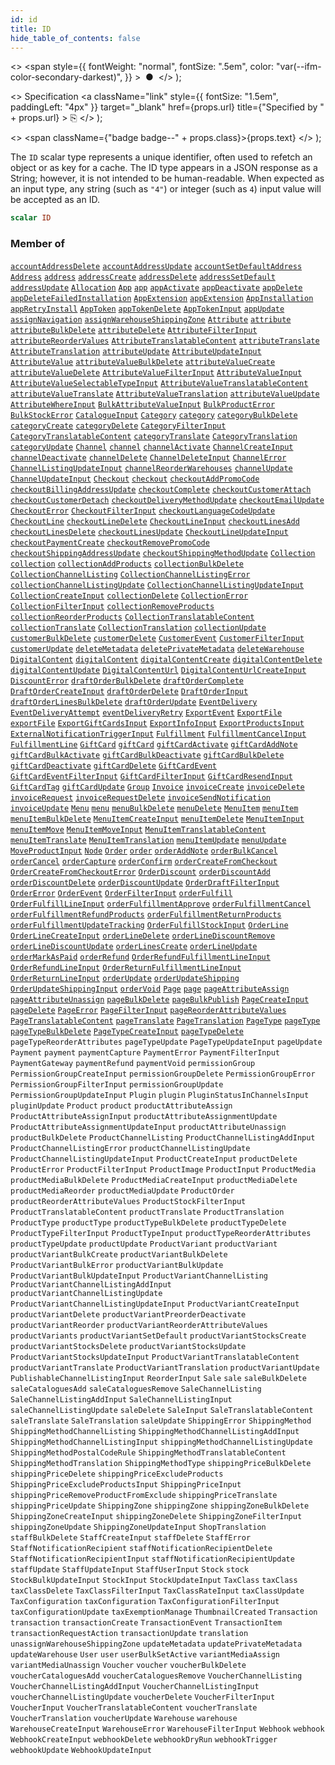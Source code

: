 ```yaml
---
id: id
title: ID
hide_table_of_contents: false
---
```


  <>
    <span
      style={{
        fontWeight: "normal",
        fontSize: ".5em",
        color: "var(--ifm-color-secondary-darkest)",
      }}
    >
      &nbsp;●&nbsp;
    </span>
  </>
);

  <>
    Specification
    <a
      className="link"
      style={{ fontSize: "1.5em", paddingLeft: "4px" }}
      target="\_blank"
      href={props.url}
      title={"Specified by " + props.url}
    >
      ⎘
    </a>
  </>
);

  <>
    <span className={"badge badge--" + props.class}>{props.text}</span>
  </>
);

The `ID` scalar type represents a unique identifier, often used to refetch an object or as key for a cache. The ID type appears in a JSON response as a String; however, it is not intended to be human-readable. When expected as an input type, any string (such as `"4"`) or integer (such as `4`) input value will be accepted as an ID.

```graphql
scalar ID
```

### Member of

[`accountAddressDelete`](../../api-reference/mutations/account-address-delete) <Badge class="secondary" text="mutation"/><Bullet />[`accountAddressUpdate`](../../api-reference/mutations/account-address-update) <Badge class="secondary" text="mutation"/><Bullet />[`accountSetDefaultAddress`](../../api-reference/mutations/account-set-default-address) <Badge class="secondary" text="mutation"/><Bullet />[`Address`](../../api-reference/objects/address) <Badge class="secondary" text="object"/><Bullet />[`address`](../../api-reference/queries/address) <Badge class="secondary" text="query"/><Bullet />[`addressCreate`](../../api-reference/mutations/address-create) <Badge class="secondary" text="mutation"/><Bullet />[`addressDelete`](../../api-reference/mutations/address-delete) <Badge class="secondary" text="mutation"/><Bullet />[`addressSetDefault`](../../api-reference/mutations/address-set-default) <Badge class="secondary" text="mutation"/><Bullet />[`addressUpdate`](../../api-reference/mutations/address-update) <Badge class="secondary" text="mutation"/><Bullet />[`Allocation`](../../api-reference/objects/allocation) <Badge class="secondary" text="object"/><Bullet />[`App`](../../api-reference/objects/app) <Badge class="secondary" text="object"/><Bullet />[`app`](../../api-reference/queries/app) <Badge class="secondary" text="query"/><Bullet />[`appActivate`](../../api-reference/mutations/app-activate) <Badge class="secondary" text="mutation"/><Bullet />[`appDeactivate`](../../api-reference/mutations/app-deactivate) <Badge class="secondary" text="mutation"/><Bullet />[`appDelete`](../../api-reference/mutations/app-delete) <Badge class="secondary" text="mutation"/><Bullet />[`appDeleteFailedInstallation`](../../api-reference/mutations/app-delete-failed-installation) <Badge class="secondary" text="mutation"/><Bullet />[`AppExtension`](../../api-reference/objects/app-extension) <Badge class="secondary" text="object"/><Bullet />[`appExtension`](../../api-reference/queries/app-extension) <Badge class="secondary" text="query"/><Bullet />[`AppInstallation`](../../api-reference/objects/app-installation) <Badge class="secondary" text="object"/><Bullet />[`appRetryInstall`](../../api-reference/mutations/app-retry-install) <Badge class="secondary" text="mutation"/><Bullet />[`AppToken`](../../api-reference/objects/app-token) <Badge class="secondary" text="object"/><Bullet />[`appTokenDelete`](../../api-reference/mutations/app-token-delete) <Badge class="secondary" text="mutation"/><Bullet />[`AppTokenInput`](../../api-reference/inputs/app-token-input) <Badge class="secondary" text="input"/><Bullet />[`appUpdate`](../../api-reference/mutations/app-update) <Badge class="secondary" text="mutation"/><Bullet />[`assignNavigation`](../../api-reference/mutations/assign-navigation) <Badge class="secondary" text="mutation"/><Bullet />[`assignWarehouseShippingZone`](../../api-reference/mutations/assign-warehouse-shipping-zone) <Badge class="secondary" text="mutation"/><Bullet />[`Attribute`](../../api-reference/objects/attribute) <Badge class="secondary" text="object"/><Bullet />[`attribute`](../../api-reference/queries/attribute) <Badge class="secondary" text="query"/><Bullet />[`attributeBulkDelete`](../../api-reference/mutations/attribute-bulk-delete) <Badge class="secondary" text="mutation"/><Bullet />[`attributeDelete`](../../api-reference/mutations/attribute-delete) <Badge class="secondary" text="mutation"/><Bullet />[`AttributeFilterInput`](../../api-reference/inputs/attribute-filter-input) <Badge class="secondary" text="input"/><Bullet />[`attributeReorderValues`](../../api-reference/mutations/attribute-reorder-values) <Badge class="secondary" text="mutation"/><Bullet />[`AttributeTranslatableContent`](../../api-reference/objects/attribute-translatable-content) <Badge class="secondary" text="object"/><Bullet />[`attributeTranslate`](../../api-reference/mutations/attribute-translate) <Badge class="secondary" text="mutation"/><Bullet />[`AttributeTranslation`](../../api-reference/objects/attribute-translation) <Badge class="secondary" text="object"/><Bullet />[`attributeUpdate`](../../api-reference/mutations/attribute-update) <Badge class="secondary" text="mutation"/><Bullet />[`AttributeUpdateInput`](../../api-reference/inputs/attribute-update-input) <Badge class="secondary" text="input"/><Bullet />[`AttributeValue`](../../api-reference/objects/attribute-value) <Badge class="secondary" text="object"/><Bullet />[`attributeValueBulkDelete`](../../api-reference/mutations/attribute-value-bulk-delete) <Badge class="secondary" text="mutation"/><Bullet />[`attributeValueCreate`](../../api-reference/mutations/attribute-value-create) <Badge class="secondary" text="mutation"/><Bullet />[`attributeValueDelete`](../../api-reference/mutations/attribute-value-delete) <Badge class="secondary" text="mutation"/><Bullet />[`AttributeValueFilterInput`](../../api-reference/inputs/attribute-value-filter-input) <Badge class="secondary" text="input"/><Bullet />[`AttributeValueInput`](../../api-reference/inputs/attribute-value-input) <Badge class="secondary" text="input"/><Bullet />[`AttributeValueSelectableTypeInput`](../../api-reference/inputs/attribute-value-selectable-type-input) <Badge class="secondary" text="input"/><Bullet />[`AttributeValueTranslatableContent`](../../api-reference/objects/attribute-value-translatable-content) <Badge class="secondary" text="object"/><Bullet />[`attributeValueTranslate`](../../api-reference/mutations/attribute-value-translate) <Badge class="secondary" text="mutation"/><Bullet />[`AttributeValueTranslation`](../../api-reference/objects/attribute-value-translation) <Badge class="secondary" text="object"/><Bullet />[`attributeValueUpdate`](../../api-reference/mutations/attribute-value-update) <Badge class="secondary" text="mutation"/><Bullet />[`AttributeWhereInput`](../../api-reference/inputs/attribute-where-input) <Badge class="secondary" text="input"/><Bullet />[`BulkAttributeValueInput`](../../api-reference/inputs/bulk-attribute-value-input) <Badge class="secondary" text="input"/><Bullet />[`BulkProductError`](../../api-reference/objects/bulk-product-error) <Badge class="secondary" text="object"/><Bullet />[`BulkStockError`](../../api-reference/objects/bulk-stock-error) <Badge class="secondary" text="object"/><Bullet />[`CatalogueInput`](../../api-reference/inputs/catalogue-input) <Badge class="secondary" text="input"/><Bullet />[`Category`](../../api-reference/objects/category) <Badge class="secondary" text="object"/><Bullet />[`category`](../../api-reference/queries/category) <Badge class="secondary" text="query"/><Bullet />[`categoryBulkDelete`](../../api-reference/mutations/category-bulk-delete) <Badge class="secondary" text="mutation"/><Bullet />[`categoryCreate`](../../api-reference/mutations/category-create) <Badge class="secondary" text="mutation"/><Bullet />[`categoryDelete`](../../api-reference/mutations/category-delete) <Badge class="secondary" text="mutation"/><Bullet />[`CategoryFilterInput`](../../api-reference/inputs/category-filter-input) <Badge class="secondary" text="input"/><Bullet />[`CategoryTranslatableContent`](../../api-reference/objects/category-translatable-content) <Badge class="secondary" text="object"/><Bullet />[`categoryTranslate`](../../api-reference/mutations/category-translate) <Badge class="secondary" text="mutation"/><Bullet />[`CategoryTranslation`](../../api-reference/objects/category-translation) <Badge class="secondary" text="object"/><Bullet />[`categoryUpdate`](../../api-reference/mutations/category-update) <Badge class="secondary" text="mutation"/><Bullet />[`Channel`](../../api-reference/objects/channel) <Badge class="secondary" text="object"/><Bullet />[`channel`](../../api-reference/queries/channel) <Badge class="secondary" text="query"/><Bullet />[`channelActivate`](../../api-reference/mutations/channel-activate) <Badge class="secondary" text="mutation"/><Bullet />[`ChannelCreateInput`](../../api-reference/inputs/channel-create-input) <Badge class="secondary" text="input"/><Bullet />[`channelDeactivate`](../../api-reference/mutations/channel-deactivate) <Badge class="secondary" text="mutation"/><Bullet />[`channelDelete`](../../api-reference/mutations/channel-delete) <Badge class="secondary" text="mutation"/><Bullet />[`ChannelDeleteInput`](../../api-reference/inputs/channel-delete-input) <Badge class="secondary" text="input"/><Bullet />[`ChannelError`](../../api-reference/objects/channel-error) <Badge class="secondary" text="object"/><Bullet />[`ChannelListingUpdateInput`](../../api-reference/inputs/channel-listing-update-input) <Badge class="secondary" text="input"/><Bullet />[`channelReorderWarehouses`](../../api-reference/mutations/channel-reorder-warehouses) <Badge class="secondary" text="mutation"/><Bullet />[`channelUpdate`](../../api-reference/mutations/channel-update) <Badge class="secondary" text="mutation"/><Bullet />[`ChannelUpdateInput`](../../api-reference/inputs/channel-update-input) <Badge class="secondary" text="input"/><Bullet />[`Checkout`](../../api-reference/objects/checkout) <Badge class="secondary" text="object"/><Bullet />[`checkout`](../../api-reference/queries/checkout) <Badge class="secondary" text="query"/><Bullet />[`checkoutAddPromoCode`](../../api-reference/mutations/checkout-add-promo-code) <Badge class="secondary" text="mutation"/><Bullet />[`checkoutBillingAddressUpdate`](../../api-reference/mutations/checkout-billing-address-update) <Badge class="secondary" text="mutation"/><Bullet />[`checkoutComplete`](../../api-reference/mutations/checkout-complete) <Badge class="secondary" text="mutation"/><Bullet />[`checkoutCustomerAttach`](../../api-reference/mutations/checkout-customer-attach) <Badge class="secondary" text="mutation"/><Bullet />[`checkoutCustomerDetach`](../../api-reference/mutations/checkout-customer-detach) <Badge class="secondary" text="mutation"/><Bullet />[`checkoutDeliveryMethodUpdate`](../../api-reference/mutations/checkout-delivery-method-update) <Badge class="secondary" text="mutation"/><Bullet />[`checkoutEmailUpdate`](../../api-reference/mutations/checkout-email-update) <Badge class="secondary" text="mutation"/><Bullet />[`CheckoutError`](../../api-reference/objects/checkout-error) <Badge class="secondary" text="object"/><Bullet />[`CheckoutFilterInput`](../../api-reference/inputs/checkout-filter-input) <Badge class="secondary" text="input"/><Bullet />[`checkoutLanguageCodeUpdate`](../../api-reference/mutations/checkout-language-code-update) <Badge class="secondary" text="mutation"/><Bullet />[`CheckoutLine`](../../api-reference/objects/checkout-line) <Badge class="secondary" text="object"/><Bullet />[`checkoutLineDelete`](../../api-reference/mutations/checkout-line-delete) <Badge class="secondary" text="mutation"/><Bullet />[`CheckoutLineInput`](../../api-reference/inputs/checkout-line-input) <Badge class="secondary" text="input"/><Bullet />[`checkoutLinesAdd`](../../api-reference/mutations/checkout-lines-add) <Badge class="secondary" text="mutation"/><Bullet />[`checkoutLinesDelete`](../../api-reference/mutations/checkout-lines-delete) <Badge class="secondary" text="mutation"/><Bullet />[`checkoutLinesUpdate`](../../api-reference/mutations/checkout-lines-update) <Badge class="secondary" text="mutation"/><Bullet />[`CheckoutLineUpdateInput`](../../api-reference/inputs/checkout-line-update-input) <Badge class="secondary" text="input"/><Bullet />[`checkoutPaymentCreate`](../../api-reference/mutations/checkout-payment-create) <Badge class="secondary" text="mutation"/><Bullet />[`checkoutRemovePromoCode`](../../api-reference/mutations/checkout-remove-promo-code) <Badge class="secondary" text="mutation"/><Bullet />[`checkoutShippingAddressUpdate`](../../api-reference/mutations/checkout-shipping-address-update) <Badge class="secondary" text="mutation"/><Bullet />[`checkoutShippingMethodUpdate`](../../api-reference/mutations/checkout-shipping-method-update) <Badge class="secondary" text="mutation"/><Bullet />[`Collection`](../../api-reference/objects/collection) <Badge class="secondary" text="object"/><Bullet />[`collection`](../../api-reference/queries/collection) <Badge class="secondary" text="query"/><Bullet />[`collectionAddProducts`](../../api-reference/mutations/collection-add-products) <Badge class="secondary" text="mutation"/><Bullet />[`collectionBulkDelete`](../../api-reference/mutations/collection-bulk-delete) <Badge class="secondary" text="mutation"/><Bullet />[`CollectionChannelListing`](../../api-reference/objects/collection-channel-listing) <Badge class="secondary" text="object"/><Bullet />[`CollectionChannelListingError`](../../api-reference/objects/collection-channel-listing-error) <Badge class="secondary" text="object"/><Bullet />[`collectionChannelListingUpdate`](../../api-reference/mutations/collection-channel-listing-update) <Badge class="secondary" text="mutation"/><Bullet />[`CollectionChannelListingUpdateInput`](../../api-reference/inputs/collection-channel-listing-update-input) <Badge class="secondary" text="input"/><Bullet />[`CollectionCreateInput`](../../api-reference/inputs/collection-create-input) <Badge class="secondary" text="input"/><Bullet />[`collectionDelete`](../../api-reference/mutations/collection-delete) <Badge class="secondary" text="mutation"/><Bullet />[`CollectionError`](../../api-reference/objects/collection-error) <Badge class="secondary" text="object"/><Bullet />[`CollectionFilterInput`](../../api-reference/inputs/collection-filter-input) <Badge class="secondary" text="input"/><Bullet />[`collectionRemoveProducts`](../../api-reference/mutations/collection-remove-products) <Badge class="secondary" text="mutation"/><Bullet />[`collectionReorderProducts`](../../api-reference/mutations/collection-reorder-products) <Badge class="secondary" text="mutation"/><Bullet />[`CollectionTranslatableContent`](../../api-reference/objects/collection-translatable-content) <Badge class="secondary" text="object"/><Bullet />[`collectionTranslate`](../../api-reference/mutations/collection-translate) <Badge class="secondary" text="mutation"/><Bullet />[`CollectionTranslation`](../../api-reference/objects/collection-translation) <Badge class="secondary" text="object"/><Bullet />[`collectionUpdate`](../../api-reference/mutations/collection-update) <Badge class="secondary" text="mutation"/><Bullet />[`customerBulkDelete`](../../api-reference/mutations/customer-bulk-delete) <Badge class="secondary" text="mutation"/><Bullet />[`customerDelete`](../../api-reference/mutations/customer-delete) <Badge class="secondary" text="mutation"/><Bullet />[`CustomerEvent`](../../api-reference/objects/customer-event) <Badge class="secondary" text="object"/><Bullet />[`CustomerFilterInput`](../../api-reference/inputs/customer-filter-input) <Badge class="secondary" text="input"/><Bullet />[`customerUpdate`](../../api-reference/mutations/customer-update) <Badge class="secondary" text="mutation"/><Bullet />[`deleteMetadata`](../../api-reference/mutations/delete-metadata) <Badge class="secondary" text="mutation"/><Bullet />[`deletePrivateMetadata`](../../api-reference/mutations/delete-private-metadata) <Badge class="secondary" text="mutation"/><Bullet />[`deleteWarehouse`](../../api-reference/mutations/delete-warehouse) <Badge class="secondary" text="mutation"/><Bullet />[`DigitalContent`](../../api-reference/objects/digital-content) <Badge class="secondary" text="object"/><Bullet />[`digitalContent`](../../api-reference/queries/digital-content) <Badge class="secondary" text="query"/><Bullet />[`digitalContentCreate`](../../api-reference/mutations/digital-content-create) <Badge class="secondary" text="mutation"/><Bullet />[`digitalContentDelete`](../../api-reference/mutations/digital-content-delete) <Badge class="secondary" text="mutation"/><Bullet />[`digitalContentUpdate`](../../api-reference/mutations/digital-content-update) <Badge class="secondary" text="mutation"/><Bullet />[`DigitalContentUrl`](../../api-reference/objects/digital-content-url) <Badge class="secondary" text="object"/><Bullet />[`DigitalContentUrlCreateInput`](../../api-reference/inputs/digital-content-url-create-input) <Badge class="secondary" text="input"/><Bullet />[`DiscountError`](../../api-reference/objects/discount-error) <Badge class="secondary" text="object"/><Bullet />[`draftOrderBulkDelete`](../../api-reference/mutations/draft-order-bulk-delete) <Badge class="secondary" text="mutation"/><Bullet />[`draftOrderComplete`](../../api-reference/mutations/draft-order-complete) <Badge class="secondary" text="mutation"/><Bullet />[`DraftOrderCreateInput`](../../api-reference/inputs/draft-order-create-input) <Badge class="secondary" text="input"/><Bullet />[`draftOrderDelete`](../../api-reference/mutations/draft-order-delete) <Badge class="secondary" text="mutation"/><Bullet />[`DraftOrderInput`](../../api-reference/inputs/draft-order-input) <Badge class="secondary" text="input"/><Bullet />[`draftOrderLinesBulkDelete`](../../api-reference/mutations/draft-order-lines-bulk-delete) <Badge class="secondary" text="mutation"/><Bullet />[`draftOrderUpdate`](../../api-reference/mutations/draft-order-update) <Badge class="secondary" text="mutation"/><Bullet />[`EventDelivery`](../../api-reference/objects/event-delivery) <Badge class="secondary" text="object"/><Bullet />[`EventDeliveryAttempt`](../../api-reference/objects/event-delivery-attempt) <Badge class="secondary" text="object"/><Bullet />[`eventDeliveryRetry`](../../api-reference/mutations/event-delivery-retry) <Badge class="secondary" text="mutation"/><Bullet />[`ExportEvent`](../../api-reference/objects/export-event) <Badge class="secondary" text="object"/><Bullet />[`ExportFile`](../../api-reference/objects/export-file) <Badge class="secondary" text="object"/><Bullet />[`exportFile`](../../api-reference/queries/export-file) <Badge class="secondary" text="query"/><Bullet />[`ExportGiftCardsInput`](../../api-reference/inputs/export-gift-cards-input) <Badge class="secondary" text="input"/><Bullet />[`ExportInfoInput`](../../api-reference/inputs/export-info-input) <Badge class="secondary" text="input"/><Bullet />[`ExportProductsInput`](../../api-reference/inputs/export-products-input) <Badge class="secondary" text="input"/><Bullet />[`ExternalNotificationTriggerInput`](../../api-reference/inputs/external-notification-trigger-input) <Badge class="secondary" text="input"/><Bullet />[`Fulfillment`](../../api-reference/objects/fulfillment) <Badge class="secondary" text="object"/><Bullet />[`FulfillmentCancelInput`](../../api-reference/inputs/fulfillment-cancel-input) <Badge class="secondary" text="input"/><Bullet />[`FulfillmentLine`](../../api-reference/objects/fulfillment-line) <Badge class="secondary" text="object"/><Bullet />[`GiftCard`](../../api-reference/objects/gift-card) <Badge class="secondary" text="object"/><Bullet />[`giftCard`](../../api-reference/queries/gift-card) <Badge class="secondary" text="query"/><Bullet />[`giftCardActivate`](../../api-reference/mutations/gift-card-activate) <Badge class="secondary" text="mutation"/><Bullet />[`giftCardAddNote`](../../api-reference/mutations/gift-card-add-note) <Badge class="secondary" text="mutation"/><Bullet />[`giftCardBulkActivate`](../../api-reference/mutations/gift-card-bulk-activate) <Badge class="secondary" text="mutation"/><Bullet />[`giftCardBulkDeactivate`](../../api-reference/mutations/gift-card-bulk-deactivate) <Badge class="secondary" text="mutation"/><Bullet />[`giftCardBulkDelete`](../../api-reference/mutations/gift-card-bulk-delete) <Badge class="secondary" text="mutation"/><Bullet />[`giftCardDeactivate`](../../api-reference/mutations/gift-card-deactivate) <Badge class="secondary" text="mutation"/><Bullet />[`giftCardDelete`](../../api-reference/mutations/gift-card-delete) <Badge class="secondary" text="mutation"/><Bullet />[`GiftCardEvent`](../../api-reference/objects/gift-card-event) <Badge class="secondary" text="object"/><Bullet />[`GiftCardEventFilterInput`](../../api-reference/inputs/gift-card-event-filter-input) <Badge class="secondary" text="input"/><Bullet />[`GiftCardFilterInput`](../../api-reference/inputs/gift-card-filter-input) <Badge class="secondary" text="input"/><Bullet />[`GiftCardResendInput`](../../api-reference/inputs/gift-card-resend-input) <Badge class="secondary" text="input"/><Bullet />[`GiftCardTag`](../../api-reference/objects/gift-card-tag) <Badge class="secondary" text="object"/><Bullet />[`giftCardUpdate`](../../api-reference/mutations/gift-card-update) <Badge class="secondary" text="mutation"/><Bullet />[`Group`](../../api-reference/objects/group) <Badge class="secondary" text="object"/><Bullet />[`Invoice`](../../api-reference/objects/invoice) <Badge class="secondary" text="object"/><Bullet />[`invoiceCreate`](../../api-reference/mutations/invoice-create) <Badge class="secondary" text="mutation"/><Bullet />[`invoiceDelete`](../../api-reference/mutations/invoice-delete) <Badge class="secondary" text="mutation"/><Bullet />[`invoiceRequest`](../../api-reference/mutations/invoice-request) <Badge class="secondary" text="mutation"/><Bullet />[`invoiceRequestDelete`](../../api-reference/mutations/invoice-request-delete) <Badge class="secondary" text="mutation"/><Bullet />[`invoiceSendNotification`](../../api-reference/mutations/invoice-send-notification) <Badge class="secondary" text="mutation"/><Bullet />[`invoiceUpdate`](../../api-reference/mutations/invoice-update) <Badge class="secondary" text="mutation"/><Bullet />[`Menu`](../../api-reference/objects/menu) <Badge class="secondary" text="object"/><Bullet />[`menu`](../../api-reference/queries/menu) <Badge class="secondary" text="query"/><Bullet />[`menuBulkDelete`](../../api-reference/mutations/menu-bulk-delete) <Badge class="secondary" text="mutation"/><Bullet />[`menuDelete`](../../api-reference/mutations/menu-delete) <Badge class="secondary" text="mutation"/><Bullet />[`MenuItem`](../../api-reference/objects/menu-item) <Badge class="secondary" text="object"/><Bullet />[`menuItem`](../../api-reference/queries/menu-item) <Badge class="secondary" text="query"/><Bullet />[`menuItemBulkDelete`](../../api-reference/mutations/menu-item-bulk-delete) <Badge class="secondary" text="mutation"/><Bullet />[`MenuItemCreateInput`](../../api-reference/inputs/menu-item-create-input) <Badge class="secondary" text="input"/><Bullet />[`menuItemDelete`](../../api-reference/mutations/menu-item-delete) <Badge class="secondary" text="mutation"/><Bullet />[`MenuItemInput`](../../api-reference/inputs/menu-item-input) <Badge class="secondary" text="input"/><Bullet />[`menuItemMove`](../../api-reference/mutations/menu-item-move) <Badge class="secondary" text="mutation"/><Bullet />[`MenuItemMoveInput`](../../api-reference/inputs/menu-item-move-input) <Badge class="secondary" text="input"/><Bullet />[`MenuItemTranslatableContent`](../../api-reference/objects/menu-item-translatable-content) <Badge class="secondary" text="object"/><Bullet />[`menuItemTranslate`](../../api-reference/mutations/menu-item-translate) <Badge class="secondary" text="mutation"/><Bullet />[`MenuItemTranslation`](../../api-reference/objects/menu-item-translation) <Badge class="secondary" text="object"/><Bullet />[`menuItemUpdate`](../../api-reference/mutations/menu-item-update) <Badge class="secondary" text="mutation"/><Bullet />[`menuUpdate`](../../api-reference/mutations/menu-update) <Badge class="secondary" text="mutation"/><Bullet />[`MoveProductInput`](../../api-reference/inputs/move-product-input) <Badge class="secondary" text="input"/><Bullet />[`Node`](../../api-reference/interfaces/node) <Badge class="secondary" text="interface"/><Bullet />[`Order`](../../api-reference/objects/order) <Badge class="secondary" text="object"/><Bullet />[`order`](../../api-reference/queries/order) <Badge class="secondary" text="query"/><Bullet />[`orderAddNote`](../../api-reference/mutations/order-add-note) <Badge class="secondary" text="mutation"/><Bullet />[`orderBulkCancel`](../../api-reference/mutations/order-bulk-cancel) <Badge class="secondary" text="mutation"/><Bullet />[`orderCancel`](../../api-reference/mutations/order-cancel) <Badge class="secondary" text="mutation"/><Bullet />[`orderCapture`](../../api-reference/mutations/order-capture) <Badge class="secondary" text="mutation"/><Bullet />[`orderConfirm`](../../api-reference/mutations/order-confirm) <Badge class="secondary" text="mutation"/><Bullet />[`orderCreateFromCheckout`](../../api-reference/mutations/order-create-from-checkout) <Badge class="secondary" text="mutation"/><Bullet />[`OrderCreateFromCheckoutError`](../../api-reference/objects/order-create-from-checkout-error) <Badge class="secondary" text="object"/><Bullet />[`OrderDiscount`](../../api-reference/objects/order-discount) <Badge class="secondary" text="object"/><Bullet />[`orderDiscountAdd`](../../api-reference/mutations/order-discount-add) <Badge class="secondary" text="mutation"/><Bullet />[`orderDiscountDelete`](../../api-reference/mutations/order-discount-delete) <Badge class="secondary" text="mutation"/><Bullet />[`orderDiscountUpdate`](../../api-reference/mutations/order-discount-update) <Badge class="secondary" text="mutation"/><Bullet />[`OrderDraftFilterInput`](../../api-reference/inputs/order-draft-filter-input) <Badge class="secondary" text="input"/><Bullet />[`OrderError`](../../api-reference/objects/order-error) <Badge class="secondary" text="object"/><Bullet />[`OrderEvent`](../../api-reference/objects/order-event) <Badge class="secondary" text="object"/><Bullet />[`OrderFilterInput`](../../api-reference/inputs/order-filter-input) <Badge class="secondary" text="input"/><Bullet />[`orderFulfill`](../../api-reference/mutations/order-fulfill) <Badge class="secondary" text="mutation"/><Bullet />[`OrderFulfillLineInput`](../../api-reference/inputs/order-fulfill-line-input) <Badge class="secondary" text="input"/><Bullet />[`orderFulfillmentApprove`](../../api-reference/mutations/order-fulfillment-approve) <Badge class="secondary" text="mutation"/><Bullet />[`orderFulfillmentCancel`](../../api-reference/mutations/order-fulfillment-cancel) <Badge class="secondary" text="mutation"/><Bullet />[`orderFulfillmentRefundProducts`](../../api-reference/mutations/order-fulfillment-refund-products) <Badge class="secondary" text="mutation"/><Bullet />[`orderFulfillmentReturnProducts`](../../api-reference/mutations/order-fulfillment-return-products) <Badge class="secondary" text="mutation"/><Bullet />[`orderFulfillmentUpdateTracking`](../../api-reference/mutations/order-fulfillment-update-tracking) <Badge class="secondary" text="mutation"/><Bullet />[`OrderFulfillStockInput`](../../api-reference/inputs/order-fulfill-stock-input) <Badge class="secondary" text="input"/><Bullet />[`OrderLine`](../../api-reference/objects/order-line) <Badge class="secondary" text="object"/><Bullet />[`OrderLineCreateInput`](../../api-reference/inputs/order-line-create-input) <Badge class="secondary" text="input"/><Bullet />[`orderLineDelete`](../../api-reference/mutations/order-line-delete) <Badge class="secondary" text="mutation"/><Bullet />[`orderLineDiscountRemove`](../../api-reference/mutations/order-line-discount-remove) <Badge class="secondary" text="mutation"/><Bullet />[`orderLineDiscountUpdate`](../../api-reference/mutations/order-line-discount-update) <Badge class="secondary" text="mutation"/><Bullet />[`orderLinesCreate`](../../api-reference/mutations/order-lines-create) <Badge class="secondary" text="mutation"/><Bullet />[`orderLineUpdate`](../../api-reference/mutations/order-line-update) <Badge class="secondary" text="mutation"/><Bullet />[`orderMarkAsPaid`](../../api-reference/mutations/order-mark-as-paid) <Badge class="secondary" text="mutation"/><Bullet />[`orderRefund`](../../api-reference/mutations/order-refund) <Badge class="secondary" text="mutation"/><Bullet />[`OrderRefundFulfillmentLineInput`](../../api-reference/inputs/order-refund-fulfillment-line-input) <Badge class="secondary" text="input"/><Bullet />[`OrderRefundLineInput`](../../api-reference/inputs/order-refund-line-input) <Badge class="secondary" text="input"/><Bullet />[`OrderReturnFulfillmentLineInput`](../../api-reference/inputs/order-return-fulfillment-line-input) <Badge class="secondary" text="input"/><Bullet />[`OrderReturnLineInput`](../../api-reference/inputs/order-return-line-input) <Badge class="secondary" text="input"/><Bullet />[`orderUpdate`](../../api-reference/mutations/order-update) <Badge class="secondary" text="mutation"/><Bullet />[`orderUpdateShipping`](../../api-reference/mutations/order-update-shipping) <Badge class="secondary" text="mutation"/><Bullet />[`OrderUpdateShippingInput`](../../api-reference/inputs/order-update-shipping-input) <Badge class="secondary" text="input"/><Bullet />[`orderVoid`](../../api-reference/mutations/order-void) <Badge class="secondary" text="mutation"/><Bullet />[`Page`](../../api-reference/objects/page) <Badge class="secondary" text="object"/><Bullet />[`page`](../../api-reference/queries/page) <Badge class="secondary" text="query"/><Bullet />[`pageAttributeAssign`](../../api-reference/mutations/page-attribute-assign) <Badge class="secondary" text="mutation"/><Bullet />[`pageAttributeUnassign`](../../api-reference/mutations/page-attribute-unassign) <Badge class="secondary" text="mutation"/><Bullet />[`pageBulkDelete`](../../api-reference/mutations/page-bulk-delete) <Badge class="secondary" text="mutation"/><Bullet />[`pageBulkPublish`](../../api-reference/mutations/page-bulk-publish) <Badge class="secondary" text="mutation"/><Bullet />[`PageCreateInput`](../../api-reference/inputs/page-create-input) <Badge class="secondary" text="input"/><Bullet />[`pageDelete`](../../api-reference/mutations/page-delete) <Badge class="secondary" text="mutation"/><Bullet />[`PageError`](../../api-reference/objects/page-error) <Badge class="secondary" text="object"/><Bullet />[`PageFilterInput`](../../api-reference/inputs/page-filter-input) <Badge class="secondary" text="input"/><Bullet />[`pageReorderAttributeValues`](../../api-reference/mutations/page-reorder-attribute-values) <Badge class="secondary" text="mutation"/><Bullet />[`PageTranslatableContent`](../../api-reference/objects/page-translatable-content) <Badge class="secondary" text="object"/><Bullet />[`pageTranslate`](../../api-reference/mutations/page-translate) <Badge class="secondary" text="mutation"/><Bullet />[`PageTranslation`](../../api-reference/objects/page-translation) <Badge class="secondary" text="object"/><Bullet />[`PageType`](../../api-reference/objects/page-type) <Badge class="secondary" text="object"/><Bullet />[`pageType`](../../api-reference/queries/page-type) <Badge class="secondary" text="query"/><Bullet />[`pageTypeBulkDelete`](../../api-reference/mutations/page-type-bulk-delete) <Badge class="secondary" text="mutation"/><Bullet />[`PageTypeCreateInput`](../../api-reference/inputs/page-type-create-input) <Badge class="secondary" text="input"/><Bullet />[`pageTypeDelete`](../../api-reference/mutations/page-type-delete) <Badge class="secondary" text="mutation"/><Bullet />[`pageTypeReorderAttributes`](../../api-reference/mutations/page-type-reorder-attributes) <Badge class="secondary" text="mutation"/><Bullet />[`pageTypeUpdate`](../../api-reference/mutations/page-type-update) <Badge class="secondary" text="mutation"/><Bullet />[`PageTypeUpdateInput`](../../api-reference/inputs/page-type-update-input) <Badge class="secondary" text="input"/><Bullet />[`pageUpdate`](../../api-reference/mutations/page-update) <Badge class="secondary" text="mutation"/><Bullet />[`Payment`](../../api-reference/objects/payment) <Badge class="secondary" text="object"/><Bullet />[`payment`](../../api-reference/queries/payment) <Badge class="secondary" text="query"/><Bullet />[`paymentCapture`](../../api-reference/mutations/payment-capture) <Badge class="secondary" text="mutation"/><Bullet />[`PaymentError`](../../api-reference/objects/payment-error) <Badge class="secondary" text="object"/><Bullet />[`PaymentFilterInput`](../../api-reference/inputs/payment-filter-input) <Badge class="secondary" text="input"/><Bullet />[`PaymentGateway`](../../api-reference/objects/payment-gateway) <Badge class="secondary" text="object"/><Bullet />[`paymentRefund`](../../api-reference/mutations/payment-refund) <Badge class="secondary" text="mutation"/><Bullet />[`paymentVoid`](../../api-reference/mutations/payment-void) <Badge class="secondary" text="mutation"/><Bullet />[`permissionGroup`](../../api-reference/queries/permission-group) <Badge class="secondary" text="query"/><Bullet />[`PermissionGroupCreateInput`](../../api-reference/inputs/permission-group-create-input) <Badge class="secondary" text="input"/><Bullet />[`permissionGroupDelete`](../../api-reference/mutations/permission-group-delete) <Badge class="secondary" text="mutation"/><Bullet />[`PermissionGroupError`](../../api-reference/objects/permission-group-error) <Badge class="secondary" text="object"/><Bullet />[`PermissionGroupFilterInput`](../../api-reference/inputs/permission-group-filter-input) <Badge class="secondary" text="input"/><Bullet />[`permissionGroupUpdate`](../../api-reference/mutations/permission-group-update) <Badge class="secondary" text="mutation"/><Bullet />[`PermissionGroupUpdateInput`](../../api-reference/inputs/permission-group-update-input) <Badge class="secondary" text="input"/><Bullet />[`Plugin`](../../api-reference/objects/plugin) <Badge class="secondary" text="object"/><Bullet />[`plugin`](../../api-reference/queries/plugin) <Badge class="secondary" text="query"/><Bullet />[`PluginStatusInChannelsInput`](../../api-reference/inputs/plugin-status-in-channels-input) <Badge class="secondary" text="input"/><Bullet />[`pluginUpdate`](../../api-reference/mutations/plugin-update) <Badge class="secondary" text="mutation"/><Bullet />[`Product`](../../api-reference/objects/product) <Badge class="secondary" text="object"/><Bullet />[`product`](../../api-reference/queries/product) <Badge class="secondary" text="query"/><Bullet />[`productAttributeAssign`](../../api-reference/mutations/product-attribute-assign) <Badge class="secondary" text="mutation"/><Bullet />[`ProductAttributeAssignInput`](../../api-reference/inputs/product-attribute-assign-input) <Badge class="secondary" text="input"/><Bullet />[`productAttributeAssignmentUpdate`](../../api-reference/mutations/product-attribute-assignment-update) <Badge class="secondary" text="mutation"/><Bullet />[`ProductAttributeAssignmentUpdateInput`](../../api-reference/inputs/product-attribute-assignment-update-input) <Badge class="secondary" text="input"/><Bullet />[`productAttributeUnassign`](../../api-reference/mutations/product-attribute-unassign) <Badge class="secondary" text="mutation"/><Bullet />[`productBulkDelete`](../../api-reference/mutations/product-bulk-delete) <Badge class="secondary" text="mutation"/><Bullet />[`ProductChannelListing`](../../api-reference/objects/product-channel-listing) <Badge class="secondary" text="object"/><Bullet />[`ProductChannelListingAddInput`](../../api-reference/inputs/product-channel-listing-add-input) <Badge class="secondary" text="input"/><Bullet />[`ProductChannelListingError`](../../api-reference/objects/product-channel-listing-error) <Badge class="secondary" text="object"/><Bullet />[`productChannelListingUpdate`](../../api-reference/mutations/product-channel-listing-update) <Badge class="secondary" text="mutation"/><Bullet />[`ProductChannelListingUpdateInput`](../../api-reference/inputs/product-channel-listing-update-input) <Badge class="secondary" text="input"/><Bullet />[`ProductCreateInput`](../../api-reference/inputs/product-create-input) <Badge class="secondary" text="input"/><Bullet />[`productDelete`](../../api-reference/mutations/product-delete) <Badge class="secondary" text="mutation"/><Bullet />[`ProductError`](../../api-reference/objects/product-error) <Badge class="secondary" text="object"/><Bullet />[`ProductFilterInput`](../../api-reference/inputs/product-filter-input) <Badge class="secondary" text="input"/><Bullet />[`ProductImage`](../../api-reference/objects/product-image) <Badge class="secondary" text="object"/><Bullet />[`ProductInput`](../../api-reference/inputs/product-input) <Badge class="secondary" text="input"/><Bullet />[`ProductMedia`](../../api-reference/objects/product-media) <Badge class="secondary" text="object"/><Bullet />[`productMediaBulkDelete`](../../api-reference/mutations/product-media-bulk-delete) <Badge class="secondary" text="mutation"/><Bullet />[`ProductMediaCreateInput`](../../api-reference/inputs/product-media-create-input) <Badge class="secondary" text="input"/><Bullet />[`productMediaDelete`](../../api-reference/mutations/product-media-delete) <Badge class="secondary" text="mutation"/><Bullet />[`productMediaReorder`](../../api-reference/mutations/product-media-reorder) <Badge class="secondary" text="mutation"/><Bullet />[`productMediaUpdate`](../../api-reference/mutations/product-media-update) <Badge class="secondary" text="mutation"/><Bullet />[`ProductOrder`](../../api-reference/inputs/product-order) <Badge class="secondary" text="input"/><Bullet />[`productReorderAttributeValues`](../../api-reference/mutations/product-reorder-attribute-values) <Badge class="secondary" text="mutation"/><Bullet />[`ProductStockFilterInput`](../../api-reference/inputs/product-stock-filter-input) <Badge class="secondary" text="input"/><Bullet />[`ProductTranslatableContent`](../../api-reference/objects/product-translatable-content) <Badge class="secondary" text="object"/><Bullet />[`productTranslate`](../../api-reference/mutations/product-translate) <Badge class="secondary" text="mutation"/><Bullet />[`ProductTranslation`](../../api-reference/objects/product-translation) <Badge class="secondary" text="object"/><Bullet />[`ProductType`](../../api-reference/objects/product-type) <Badge class="secondary" text="object"/><Bullet />[`productType`](../../api-reference/queries/product-type) <Badge class="secondary" text="query"/><Bullet />[`productTypeBulkDelete`](../../api-reference/mutations/product-type-bulk-delete) <Badge class="secondary" text="mutation"/><Bullet />[`productTypeDelete`](../../api-reference/mutations/product-type-delete) <Badge class="secondary" text="mutation"/><Bullet />[`ProductTypeFilterInput`](../../api-reference/inputs/product-type-filter-input) <Badge class="secondary" text="input"/><Bullet />[`ProductTypeInput`](../../api-reference/inputs/product-type-input) <Badge class="secondary" text="input"/><Bullet />[`productTypeReorderAttributes`](../../api-reference/mutations/product-type-reorder-attributes) <Badge class="secondary" text="mutation"/><Bullet />[`productTypeUpdate`](../../api-reference/mutations/product-type-update) <Badge class="secondary" text="mutation"/><Bullet />[`productUpdate`](../../api-reference/mutations/product-update) <Badge class="secondary" text="mutation"/><Bullet />[`ProductVariant`](../../api-reference/objects/product-variant) <Badge class="secondary" text="object"/><Bullet />[`productVariant`](../../api-reference/queries/product-variant) <Badge class="secondary" text="query"/><Bullet />[`productVariantBulkCreate`](../../api-reference/mutations/product-variant-bulk-create) <Badge class="secondary" text="mutation"/><Bullet />[`productVariantBulkDelete`](../../api-reference/mutations/product-variant-bulk-delete) <Badge class="secondary" text="mutation"/><Bullet />[`ProductVariantBulkError`](../../api-reference/objects/product-variant-bulk-error) <Badge class="secondary" text="object"/><Bullet />[`productVariantBulkUpdate`](../../api-reference/mutations/product-variant-bulk-update) <Badge class="secondary" text="mutation"/><Bullet />[`ProductVariantBulkUpdateInput`](../../api-reference/inputs/product-variant-bulk-update-input) <Badge class="secondary" text="input"/><Bullet />[`ProductVariantChannelListing`](../../api-reference/objects/product-variant-channel-listing) <Badge class="secondary" text="object"/><Bullet />[`ProductVariantChannelListingAddInput`](../../api-reference/inputs/product-variant-channel-listing-add-input) <Badge class="secondary" text="input"/><Bullet />[`productVariantChannelListingUpdate`](../../api-reference/mutations/product-variant-channel-listing-update) <Badge class="secondary" text="mutation"/><Bullet />[`ProductVariantChannelListingUpdateInput`](../../api-reference/inputs/product-variant-channel-listing-update-input) <Badge class="secondary" text="input"/><Bullet />[`ProductVariantCreateInput`](../../api-reference/inputs/product-variant-create-input) <Badge class="secondary" text="input"/><Bullet />[`productVariantDelete`](../../api-reference/mutations/product-variant-delete) <Badge class="secondary" text="mutation"/><Bullet />[`productVariantPreorderDeactivate`](../../api-reference/mutations/product-variant-preorder-deactivate) <Badge class="secondary" text="mutation"/><Bullet />[`productVariantReorder`](../../api-reference/mutations/product-variant-reorder) <Badge class="secondary" text="mutation"/><Bullet />[`productVariantReorderAttributeValues`](../../api-reference/mutations/product-variant-reorder-attribute-values) <Badge class="secondary" text="mutation"/><Bullet />[`productVariants`](../../api-reference/queries/product-variants) <Badge class="secondary" text="query"/><Bullet />[`productVariantSetDefault`](../../api-reference/mutations/product-variant-set-default) <Badge class="secondary" text="mutation"/><Bullet />[`productVariantStocksCreate`](../../api-reference/mutations/product-variant-stocks-create) <Badge class="secondary" text="mutation"/><Bullet />[`productVariantStocksDelete`](../../api-reference/mutations/product-variant-stocks-delete) <Badge class="secondary" text="mutation"/><Bullet />[`productVariantStocksUpdate`](../../api-reference/mutations/product-variant-stocks-update) <Badge class="secondary" text="mutation"/><Bullet />[`ProductVariantStocksUpdateInput`](../../api-reference/inputs/product-variant-stocks-update-input) <Badge class="secondary" text="input"/><Bullet />[`ProductVariantTranslatableContent`](../../api-reference/objects/product-variant-translatable-content) <Badge class="secondary" text="object"/><Bullet />[`productVariantTranslate`](../../api-reference/mutations/product-variant-translate) <Badge class="secondary" text="mutation"/><Bullet />[`ProductVariantTranslation`](../../api-reference/objects/product-variant-translation) <Badge class="secondary" text="object"/><Bullet />[`productVariantUpdate`](../../api-reference/mutations/product-variant-update) <Badge class="secondary" text="mutation"/><Bullet />[`PublishableChannelListingInput`](../../api-reference/inputs/publishable-channel-listing-input) <Badge class="secondary" text="input"/><Bullet />[`ReorderInput`](../../api-reference/inputs/reorder-input) <Badge class="secondary" text="input"/><Bullet />[`Sale`](../../api-reference/objects/sale) <Badge class="secondary" text="object"/><Bullet />[`sale`](../../api-reference/queries/sale) <Badge class="secondary" text="query"/><Bullet />[`saleBulkDelete`](../../api-reference/mutations/sale-bulk-delete) <Badge class="secondary" text="mutation"/><Bullet />[`saleCataloguesAdd`](../../api-reference/mutations/sale-catalogues-add) <Badge class="secondary" text="mutation"/><Bullet />[`saleCataloguesRemove`](../../api-reference/mutations/sale-catalogues-remove) <Badge class="secondary" text="mutation"/><Bullet />[`SaleChannelListing`](../../api-reference/objects/sale-channel-listing) <Badge class="secondary" text="object"/><Bullet />[`SaleChannelListingAddInput`](../../api-reference/inputs/sale-channel-listing-add-input) <Badge class="secondary" text="input"/><Bullet />[`SaleChannelListingInput`](../../api-reference/inputs/sale-channel-listing-input) <Badge class="secondary" text="input"/><Bullet />[`saleChannelListingUpdate`](../../api-reference/mutations/sale-channel-listing-update) <Badge class="secondary" text="mutation"/><Bullet />[`saleDelete`](../../api-reference/mutations/sale-delete) <Badge class="secondary" text="mutation"/><Bullet />[`SaleInput`](../../api-reference/inputs/sale-input) <Badge class="secondary" text="input"/><Bullet />[`SaleTranslatableContent`](../../api-reference/objects/sale-translatable-content) <Badge class="secondary" text="object"/><Bullet />[`saleTranslate`](../../api-reference/mutations/sale-translate) <Badge class="secondary" text="mutation"/><Bullet />[`SaleTranslation`](../../api-reference/objects/sale-translation) <Badge class="secondary" text="object"/><Bullet />[`saleUpdate`](../../api-reference/mutations/sale-update) <Badge class="secondary" text="mutation"/><Bullet />[`ShippingError`](../../api-reference/objects/shipping-error) <Badge class="secondary" text="object"/><Bullet />[`ShippingMethod`](../../api-reference/objects/shipping-method) <Badge class="secondary" text="object"/><Bullet />[`ShippingMethodChannelListing`](../../api-reference/objects/shipping-method-channel-listing) <Badge class="secondary" text="object"/><Bullet />[`ShippingMethodChannelListingAddInput`](../../api-reference/inputs/shipping-method-channel-listing-add-input) <Badge class="secondary" text="input"/><Bullet />[`ShippingMethodChannelListingInput`](../../api-reference/inputs/shipping-method-channel-listing-input) <Badge class="secondary" text="input"/><Bullet />[`shippingMethodChannelListingUpdate`](../../api-reference/mutations/shipping-method-channel-listing-update) <Badge class="secondary" text="mutation"/><Bullet />[`ShippingMethodPostalCodeRule`](../../api-reference/objects/shipping-method-postal-code-rule) <Badge class="secondary" text="object"/><Bullet />[`ShippingMethodTranslatableContent`](../../api-reference/objects/shipping-method-translatable-content) <Badge class="secondary" text="object"/><Bullet />[`ShippingMethodTranslation`](../../api-reference/objects/shipping-method-translation) <Badge class="secondary" text="object"/><Bullet />[`ShippingMethodType`](../../api-reference/objects/shipping-method-type) <Badge class="secondary" text="object"/><Bullet />[`shippingPriceBulkDelete`](../../api-reference/mutations/shipping-price-bulk-delete) <Badge class="secondary" text="mutation"/><Bullet />[`shippingPriceDelete`](../../api-reference/mutations/shipping-price-delete) <Badge class="secondary" text="mutation"/><Bullet />[`shippingPriceExcludeProducts`](../../api-reference/mutations/shipping-price-exclude-products) <Badge class="secondary" text="mutation"/><Bullet />[`ShippingPriceExcludeProductsInput`](../../api-reference/inputs/shipping-price-exclude-products-input) <Badge class="secondary" text="input"/><Bullet />[`ShippingPriceInput`](../../api-reference/inputs/shipping-price-input) <Badge class="secondary" text="input"/><Bullet />[`shippingPriceRemoveProductFromExclude`](../../api-reference/mutations/shipping-price-remove-product-from-exclude) <Badge class="secondary" text="mutation"/><Bullet />[`shippingPriceTranslate`](../../api-reference/mutations/shipping-price-translate) <Badge class="secondary" text="mutation"/><Bullet />[`shippingPriceUpdate`](../../api-reference/mutations/shipping-price-update) <Badge class="secondary" text="mutation"/><Bullet />[`ShippingZone`](../../api-reference/objects/shipping-zone) <Badge class="secondary" text="object"/><Bullet />[`shippingZone`](../../api-reference/queries/shipping-zone) <Badge class="secondary" text="query"/><Bullet />[`shippingZoneBulkDelete`](../../api-reference/mutations/shipping-zone-bulk-delete) <Badge class="secondary" text="mutation"/><Bullet />[`ShippingZoneCreateInput`](../../api-reference/inputs/shipping-zone-create-input) <Badge class="secondary" text="input"/><Bullet />[`shippingZoneDelete`](../../api-reference/mutations/shipping-zone-delete) <Badge class="secondary" text="mutation"/><Bullet />[`ShippingZoneFilterInput`](../../api-reference/inputs/shipping-zone-filter-input) <Badge class="secondary" text="input"/><Bullet />[`shippingZoneUpdate`](../../api-reference/mutations/shipping-zone-update) <Badge class="secondary" text="mutation"/><Bullet />[`ShippingZoneUpdateInput`](../../api-reference/inputs/shipping-zone-update-input) <Badge class="secondary" text="input"/><Bullet />[`ShopTranslation`](../../api-reference/objects/shop-translation) <Badge class="secondary" text="object"/><Bullet />[`staffBulkDelete`](../../api-reference/mutations/staff-bulk-delete) <Badge class="secondary" text="mutation"/><Bullet />[`StaffCreateInput`](../../api-reference/inputs/staff-create-input) <Badge class="secondary" text="input"/><Bullet />[`staffDelete`](../../api-reference/mutations/staff-delete) <Badge class="secondary" text="mutation"/><Bullet />[`StaffError`](../../api-reference/objects/staff-error) <Badge class="secondary" text="object"/><Bullet />[`StaffNotificationRecipient`](../../api-reference/objects/staff-notification-recipient) <Badge class="secondary" text="object"/><Bullet />[`staffNotificationRecipientDelete`](../../api-reference/mutations/staff-notification-recipient-delete) <Badge class="secondary" text="mutation"/><Bullet />[`StaffNotificationRecipientInput`](../../api-reference/inputs/staff-notification-recipient-input) <Badge class="secondary" text="input"/><Bullet />[`staffNotificationRecipientUpdate`](../../api-reference/mutations/staff-notification-recipient-update) <Badge class="secondary" text="mutation"/><Bullet />[`staffUpdate`](../../api-reference/mutations/staff-update) <Badge class="secondary" text="mutation"/><Bullet />[`StaffUpdateInput`](../../api-reference/inputs/staff-update-input) <Badge class="secondary" text="input"/><Bullet />[`StaffUserInput`](../../api-reference/inputs/staff-user-input) <Badge class="secondary" text="input"/><Bullet />[`Stock`](../../api-reference/objects/stock) <Badge class="secondary" text="object"/><Bullet />[`stock`](../../api-reference/queries/stock) <Badge class="secondary" text="query"/><Bullet />[`StockBulkUpdateInput`](../../api-reference/inputs/stock-bulk-update-input) <Badge class="secondary" text="input"/><Bullet />[`StockInput`](../../api-reference/inputs/stock-input) <Badge class="secondary" text="input"/><Bullet />[`StockUpdateInput`](../../api-reference/inputs/stock-update-input) <Badge class="secondary" text="input"/><Bullet />[`TaxClass`](../../api-reference/objects/tax-class) <Badge class="secondary" text="object"/><Bullet />[`taxClass`](../../api-reference/queries/tax-class) <Badge class="secondary" text="query"/><Bullet />[`taxClassDelete`](../../api-reference/mutations/tax-class-delete) <Badge class="secondary" text="mutation"/><Bullet />[`TaxClassFilterInput`](../../api-reference/inputs/tax-class-filter-input) <Badge class="secondary" text="input"/><Bullet />[`TaxClassRateInput`](../../api-reference/inputs/tax-class-rate-input) <Badge class="secondary" text="input"/><Bullet />[`taxClassUpdate`](../../api-reference/mutations/tax-class-update) <Badge class="secondary" text="mutation"/><Bullet />[`TaxConfiguration`](../../api-reference/objects/tax-configuration) <Badge class="secondary" text="object"/><Bullet />[`taxConfiguration`](../../api-reference/queries/tax-configuration) <Badge class="secondary" text="query"/><Bullet />[`TaxConfigurationFilterInput`](../../api-reference/inputs/tax-configuration-filter-input) <Badge class="secondary" text="input"/><Bullet />[`taxConfigurationUpdate`](../../api-reference/mutations/tax-configuration-update) <Badge class="secondary" text="mutation"/><Bullet />[`taxExemptionManage`](../../api-reference/mutations/tax-exemption-manage) <Badge class="secondary" text="mutation"/><Bullet />[`ThumbnailCreated`](../../api-reference/objects/thumbnail-created) <Badge class="secondary" text="object"/><Bullet />[`Transaction`](../../api-reference/objects/transaction) <Badge class="secondary" text="object"/><Bullet />[`transaction`](../../api-reference/queries/transaction) <Badge class="secondary" text="query"/><Bullet />[`transactionCreate`](../../api-reference/mutations/transaction-create) <Badge class="secondary" text="mutation"/><Bullet />[`TransactionEvent`](../../api-reference/objects/transaction-event) <Badge class="secondary" text="object"/><Bullet />[`TransactionItem`](../../api-reference/objects/transaction-item) <Badge class="secondary" text="object"/><Bullet />[`transactionRequestAction`](../../api-reference/mutations/transaction-request-action) <Badge class="secondary" text="mutation"/><Bullet />[`transactionUpdate`](../../api-reference/mutations/transaction-update) <Badge class="secondary" text="mutation"/><Bullet />[`translation`](../../api-reference/queries/translation) <Badge class="secondary" text="query"/><Bullet />[`unassignWarehouseShippingZone`](../../api-reference/mutations/unassign-warehouse-shipping-zone) <Badge class="secondary" text="mutation"/><Bullet />[`updateMetadata`](../../api-reference/mutations/update-metadata) <Badge class="secondary" text="mutation"/><Bullet />[`updatePrivateMetadata`](../../api-reference/mutations/update-private-metadata) <Badge class="secondary" text="mutation"/><Bullet />[`updateWarehouse`](../../api-reference/mutations/update-warehouse) <Badge class="secondary" text="mutation"/><Bullet />[`User`](../../api-reference/objects/user) <Badge class="secondary" text="object"/><Bullet />[`user`](../../api-reference/queries/user) <Badge class="secondary" text="query"/><Bullet />[`userBulkSetActive`](../../api-reference/mutations/user-bulk-set-active) <Badge class="secondary" text="mutation"/><Bullet />[`variantMediaAssign`](../../api-reference/mutations/variant-media-assign) <Badge class="secondary" text="mutation"/><Bullet />[`variantMediaUnassign`](../../api-reference/mutations/variant-media-unassign) <Badge class="secondary" text="mutation"/><Bullet />[`Voucher`](../../api-reference/objects/voucher) <Badge class="secondary" text="object"/><Bullet />[`voucher`](../../api-reference/queries/voucher) <Badge class="secondary" text="query"/><Bullet />[`voucherBulkDelete`](../../api-reference/mutations/voucher-bulk-delete) <Badge class="secondary" text="mutation"/><Bullet />[`voucherCataloguesAdd`](../../api-reference/mutations/voucher-catalogues-add) <Badge class="secondary" text="mutation"/><Bullet />[`voucherCataloguesRemove`](../../api-reference/mutations/voucher-catalogues-remove) <Badge class="secondary" text="mutation"/><Bullet />[`VoucherChannelListing`](../../api-reference/objects/voucher-channel-listing) <Badge class="secondary" text="object"/><Bullet />[`VoucherChannelListingAddInput`](../../api-reference/inputs/voucher-channel-listing-add-input) <Badge class="secondary" text="input"/><Bullet />[`VoucherChannelListingInput`](../../api-reference/inputs/voucher-channel-listing-input) <Badge class="secondary" text="input"/><Bullet />[`voucherChannelListingUpdate`](../../api-reference/mutations/voucher-channel-listing-update) <Badge class="secondary" text="mutation"/><Bullet />[`voucherDelete`](../../api-reference/mutations/voucher-delete) <Badge class="secondary" text="mutation"/><Bullet />[`VoucherFilterInput`](../../api-reference/inputs/voucher-filter-input) <Badge class="secondary" text="input"/><Bullet />[`VoucherInput`](../../api-reference/inputs/voucher-input) <Badge class="secondary" text="input"/><Bullet />[`VoucherTranslatableContent`](../../api-reference/objects/voucher-translatable-content) <Badge class="secondary" text="object"/><Bullet />[`voucherTranslate`](../../api-reference/mutations/voucher-translate) <Badge class="secondary" text="mutation"/><Bullet />[`VoucherTranslation`](../../api-reference/objects/voucher-translation) <Badge class="secondary" text="object"/><Bullet />[`voucherUpdate`](../../api-reference/mutations/voucher-update) <Badge class="secondary" text="mutation"/><Bullet />[`Warehouse`](../../api-reference/objects/warehouse) <Badge class="secondary" text="object"/><Bullet />[`warehouse`](../../api-reference/queries/warehouse) <Badge class="secondary" text="query"/><Bullet />[`WarehouseCreateInput`](../../api-reference/inputs/warehouse-create-input) <Badge class="secondary" text="input"/><Bullet />[`WarehouseError`](../../api-reference/objects/warehouse-error) <Badge class="secondary" text="object"/><Bullet />[`WarehouseFilterInput`](../../api-reference/inputs/warehouse-filter-input) <Badge class="secondary" text="input"/><Bullet />[`Webhook`](../../api-reference/objects/webhook) <Badge class="secondary" text="object"/><Bullet />[`webhook`](../../api-reference/queries/webhook) <Badge class="secondary" text="query"/><Bullet />[`WebhookCreateInput`](../../api-reference/inputs/webhook-create-input) <Badge class="secondary" text="input"/><Bullet />[`webhookDelete`](../../api-reference/mutations/webhook-delete) <Badge class="secondary" text="mutation"/><Bullet />[`webhookDryRun`](../../api-reference/mutations/webhook-dry-run) <Badge class="secondary" text="mutation"/><Bullet />[`webhookTrigger`](../../api-reference/mutations/webhook-trigger) <Badge class="secondary" text="mutation"/><Bullet />[`webhookUpdate`](../../api-reference/mutations/webhook-update) <Badge class="secondary" text="mutation"/><Bullet />[`WebhookUpdateInput`](../../api-reference/inputs/webhook-update-input) <Badge class="secondary" text="input"/>
